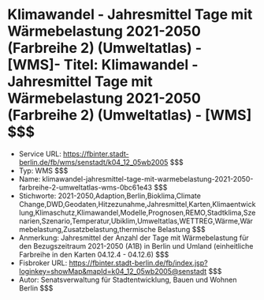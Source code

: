 # Klimawandel - Jahresmittel Tage mit Wärmebelastung 2021-2050 (Farbreihe 2) (Umweltatlas) - [WMS]- Titel: Klimawandel - Jahresmittel Tage mit Wärmebelastung 2021-2050 (Farbreihe 2) (Umweltatlas) - [WMS] $$$
- Service URL: https://fbinter.stadt-berlin.de/fb/wms/senstadt/k04_12_05wb2005 $$$
- Typ: WMS $$$
- Name: klimawandel-jahresmittel-tage-mit-warmebelastung-2021-2050-farbreihe-2-umweltatlas-wms-0bc61e43 $$$
- Stichworte: 2021-2050,Adaption,Berlin,Bioklima,Climate Change,DWD,Geodaten,Hitzezunahme,Jahresmittel,Karten,Klimaentwicklung,Klimaschutz,Klimawandel,Modelle,Prognosen,REMO,Stadtklima,Szenarien,Szenario,Temperatur,Ubiklim,Umweltatlas,WETTREG,Wärme,Wärmebelastung,Zusatzbelastung,thermische Belastung $$$
- Anmerkung: Jahresmittel der Anzahl der Tage mit Wärmebelastung für den Bezugszeitraum 2021-2050 (A1B) in Berlin und Umland (einheitliche Farbreihe in den Karten 04.12.4 - 04.12.6) $$$
- Fisbroker URL: https://fbinter.stadt-berlin.de/fb/index.jsp?loginkey=showMap&mapId=k04_12_05wb2005@senstadt $$$
- Autor: Senatsverwaltung für Stadtentwicklung, Bauen und Wohnen Berlin $$$
